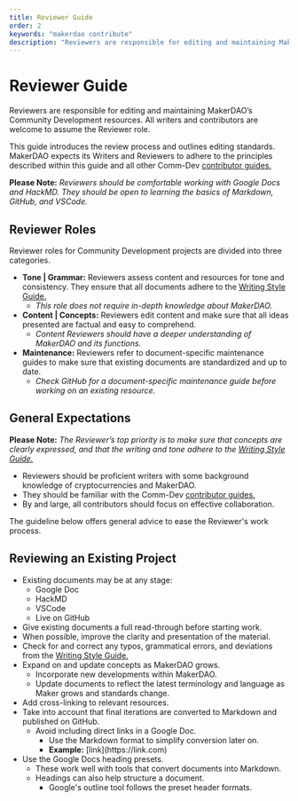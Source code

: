 ```yaml
---
title: Reviewer Guide
order: 2
keywords: "makerdao contribute"
description: "Reviewers are responsible for editing and maintaining MakerDAO’s Community Development resources. All writers and contributors are welcome to assume the Reviewer role."
---
```


# Reviewer Guide

Reviewers are responsible for editing and maintaining MakerDAO’s Community Development resources. All writers and contributors are welcome to assume the Reviewer role.

This guide introduces the review process and outlines editing standards. MakerDAO expects its Writers and Reviewers to adhere to the principles described within this guide and all other Comm-Dev [contributor guides.](/work_with_us/)

<Callout icon="warning" secondary>

**Please Note:** _Reviewers should be comfortable working with Google Docs and HackMD. They should be open to learning the basics of Markdown, GitHub, and VSCode._

</Callout>

<Accordion>

## Reviewer Roles

Reviewer roles for Community Development projects are divided into three categories.

- **Tone | Grammar:** Reviewers assess content and resources for tone and consistency. They ensure that all documents adhere to the [Writing Style Guide.](/work_with_us/content/writing-style-guide/)
  - _This role does not require in-depth knowledge about MakerDAO._
- **Content | Concepts:** Reviewers edit content and make sure that all ideas presented are factual and easy to comprehend.
  - _Content Reviewers should have a deeper understanding of MakerDAO and its functions._
- **Maintenance:** Reviewers refer to document-specific maintenance guides to make sure that existing documents are standardized and up to date.
  - _Check GitHub for a document-specific maintenance guide before working on an existing resource._

</Accordion>

<Accordion>

## General Expectations

<Callout icon="warning" secondary>

**Please Note:** _The Reviewer’s top priority is to make sure that concepts are clearly expressed, and that the writing and tone adhere to the_ [_Writing Style Guide._](/work_with_us/content/writing-style-guide/)

</Callout>

- Reviewers should be proficient writers with some background knowledge of cryptocurrencies and MakerDAO.
- They should be familiar with the Comm-Dev [contributor guides.](/work_with_us/)
- By and large, all contributors should focus on effective collaboration.

The guideline below offers general advice to ease the Reviewer's work process.

</Accordion>

<Accordion>

## Reviewing an Existing Project

- Existing documents may be at any stage:
  - Google Doc
  - HackMD
  - VSCode
  - Live on GitHub
- Give existing documents a full read-through before starting work.
- When possible, improve the clarity and presentation of the material.
- Check for and correct any typos, grammatical errors, and deviations from the [Writing Style Guide.](/work_with_us/content/writing-style-guide/)
- Expand on and update concepts as MakerDAO grows.
  - Incorporate new developments within MakerDAO.
  - Update documents to reflect the latest terminology and language as Maker grows and standards change.
- Add cross-linking to relevant resources.
- Take into account that final iterations are converted to Markdown and published on GitHub.
  - Avoid including direct links in a Google Doc.
    - Use the Markdown format to simplify conversion later on.
    - **Example:** \[link](https://link\.com)
- Use the Google Docs heading presets.
  - These work well with tools that convert documents into Markdown.
  - Headings can also help structure a document.
    - Google's outline tool follows the preset header formats.

</Accordion>
